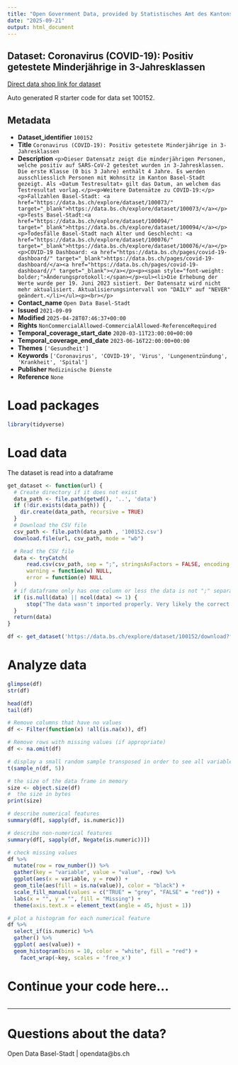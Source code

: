 ```yaml
---
title: "Open Government Data, provided by Statistisches Amt des Kantons Basel-Stadt - DCC Data Competence Center"
date: "2025-09-21"
output: html_document
---
```


## Dataset: Coronavirus (COVID-19): Positiv getestete Minderjährige in 3-Jahresklassen

[Direct data shop link for dataset](https://data.bs.ch/explore/dataset/100152)

Auto generated R starter code for data set 100152.

## Metadata

- **Dataset_identifier** `100152`
- **Title** `Coronavirus (COVID-19): Positiv getestete Minderjährige in 3-Jahresklassen`
- **Description** `<p>Dieser Datensatz zeigt die minderjährigen Personen, welche positiv auf SARS-CoV-2 getestet wurden in 3-Jahresklassen. Die erste Klasse (0 bis 3 Jahre) enthält 4 Jahre. Es werden ausschliesslich Personen mit Wohnsitz im Kanton Basel-Stadt gezeigt. Als «Datum Testresultat» gilt das Datum, an welchem das Testresultat vorlag.</p><p>Weitere Datensätze zu COVID-19:</p><p>Fallzahlen Basel-Stadt: <a href="https://data.bs.ch/explore/dataset/100073/" target="_blank">https://data.bs.ch/explore/dataset/100073/</a></p><p>Tests Basel-Stadt:<a href="https://data.bs.ch/explore/dataset/100094/" target="_blank">https://data.bs.ch/explore/dataset/100094/</a></p><p>Todesfälle Basel-Stadt nach Alter und Geschlecht: <a href="https://data.bs.ch/explore/dataset/100076/" target="_blank">https://data.bs.ch/explore/dataset/100076/</a></p><p>COVID-19 Dashboard: <a href="https://data.bs.ch/pages/covid-19-dashboard/" target="_blank">https://data.bs.ch/pages/covid-19-dashboard/</a><a href="https://data.bs.ch/pages/covid-19-dashboard//" target="_blank"></a></p><p><span style="font-weight: bolder;">Änderungsprotokoll:</span></p><ul><li>Die Erhebung der Werte wurde per 19. Juni 2023 sistiert. Der Datensatz wird nicht mehr aktualisiert. Aktualisierungsintervall von "DAILY" auf "NEVER" geändert.</li></ul><p><br></p>`
- **Contact_name** `Open Data Basel-Stadt`
- **Issued** `2021-09-09`
- **Modified** `2025-04-28T07:46:37+00:00`
- **Rights** `NonCommercialAllowed-CommercialAllowed-ReferenceRequired`
- **Temporal_coverage_start_date** `2020-03-11T23:00:00+00:00`
- **Temporal_coverage_end_date** `2023-06-16T22:00:00+00:00`
- **Themes** `['Gesundheit']`
- **Keywords** `['Coronavirus', 'COVID-19', 'Virus', 'Lungenentzündung', 'Krankheit', 'Spital']`
- **Publisher** `Medizinische Dienste`
- **Reference** `None`


# Load packages

```r

library(tidyverse)
```

# Load data

The dataset is read into a dataframe

```r
get_dataset <- function(url) {
  # Create directory if it does not exist
  data_path <- file.path(getwd(), '..', 'data')
  if (!dir.exists(data_path)) {
    dir.create(data_path, recursive = TRUE)
  }
  # Download the CSV file
  csv_path <- file.path(data_path , '100152.csv')
  download.file(url, csv_path, mode = "wb")

  # Read the CSV file
  data <- tryCatch(
      read.csv(csv_path, sep = ";", stringsAsFactors = FALSE, encoding = "UTF-8"),
      warning = function(w) NULL,
      error = function(e) NULL
  )
  # if dataframe only has one column or less the data is not ";" separated
  if (is.null(data) || ncol(data) <= 1) {
      stop("The data wasn't imported properly. Very likely the correct separator couldn't be found.\nPlease check the dataset manually and adjust the code.")
  }
  return(data)
}
```

```r

df <- get_dataset('https://data.bs.ch/explore/dataset/100152/download?format=csv&timezone=Europe%2FZurich')

```

# Analyze data

```r

glimpse(df)
str(df)

head(df)
tail(df)

```

```r
# Remove columns that have no values
df <- Filter(function(x) !all(is.na(x)), df)

# Remove rows with missing values (if appropriate)
df <- na.omit(df)
```

```r
# display a small random sample transposed in order to see all variables
t(sample_n(df, 5))
```

```r
# the size of the data frame in memory
size <- object.size(df)
#  the size in bytes
print(size)
```

```r
# describe numerical features
summary(df[, sapply(df, is.numeric)])
```

```r
# describe non-numerical features
summary(df[, sapply(df, Negate(is.numeric))])
```

```r
# check missing values
df %>%
  mutate(row = row_number()) %>%
  gather(key = "variable", value = "value", -row) %>%
  ggplot(aes(x = variable, y = row)) +
  geom_tile(aes(fill = is.na(value)), color = "black") +
  scale_fill_manual(values = c("TRUE" = "grey", "FALSE" = "red")) +
  labs(x = "", y = "", fill = "Missing") +
  theme(axis.text.x = element_text(angle = 45, hjust = 1))
```

```r
# plot a histogram for each numerical feature
df %>%
  select_if(is.numeric) %>%
  gather() %>%
  ggplot( aes(value)) +
  geom_histogram(bins = 10, color = "white", fill = "red") +
    facet_wrap(~key, scales = 'free_x')
```

# Continue your code here...

```r

```
------------------------------------------------------------------------

# Questions about the data?

Open Data Basel-Stadt | opendata@bs.ch
